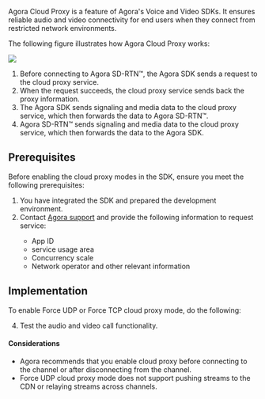 
<PlatformWrapper notAllowed="python, go">

Agora Cloud Proxy is a feature of Agora's Voice and Video SDKs. It ensures reliable audio and video connectivity for end users when they connect from restricted network environments.

The following figure illustrates how Agora Cloud Proxy works:

![](/images/video-sdk/cloud-proxy-tech.svg)

1. Before connecting to Agora SD-RTN™, the Agora SDK sends a request to the cloud proxy service.
2. When the request succeeds, the cloud proxy service sends back the proxy information.
3. The Agora SDK sends signaling and media data to the cloud proxy service, which then forwards the data to Agora SD-RTN™.
4. Agora SD-RTN™ sends signaling and media data to the cloud proxy service, which then forwards the data to the Agora SDK.

## Prerequisites

Before enabling the cloud proxy modes in the SDK, ensure you meet the following prerequisites:

1. You have integrated the SDK and prepared the development environment. 
2. Contact [Agora support](mailto:support@agora.io) and provide the following information to request <Vg k="CP" /> service:
    - App ID
    - <Vg k="CP" /> service usage area
    - Concurrency scale
    - Network operator and other relevant information

<a name="implementation"></a>
## Implementation

To enable Force UDP or Force TCP cloud proxy mode, do the following:

<ProjectImplement/>

4. Test the audio and video call functionality.

#### Considerations

- Agora recommends that you enable cloud proxy before connecting to the channel or after disconnecting from the channel.
- Force UDP cloud proxy mode does not support pushing streams to the CDN or relaying streams across channels.

</PlatformWrapper>
<PlatformWrapper platform="python, go">
<NotAvailable />
</PlatformWrapper>